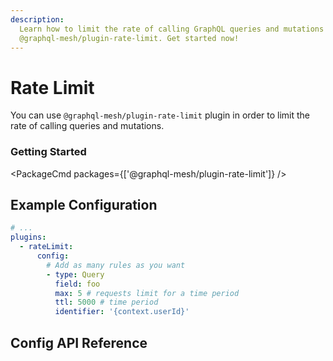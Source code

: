 ```yaml
---
description:
  Learn how to limit the rate of calling GraphQL queries and mutations with
  @graphql-mesh/plugin-rate-limit. Get started now!
---
```



# Rate Limit

You can use `@graphql-mesh/plugin-rate-limit` plugin in order to limit the rate of calling queries
and mutations.

### Getting Started

<PackageCmd packages={['@graphql-mesh/plugin-rate-limit']} />

## Example Configuration

```yaml filename=".meshrc.yaml"
# ...
plugins:
  - rateLimit:
      config:
        # Add as many rules as you want
        - type: Query
          field: foo
          max: 5 # requests limit for a time period
          ttl: 5000 # time period
          identifier: '{context.userId}'
```

## Config API Reference


<API />
